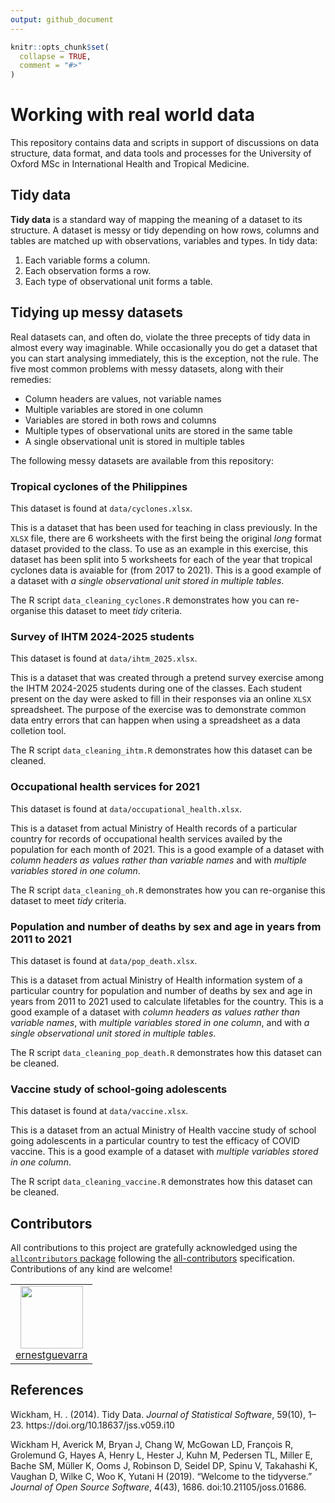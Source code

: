 ```yaml
---
output: github_document
---
```


<!-- README.md is generated from README.Rmd. Please edit that file -->

```r
knitr::opts_chunk$set(
  collapse = TRUE,
  comment = "#>"
)
```

# Working with real world data

<!-- badges: start -->
<!-- badges: end -->

This repository contains data and scripts in support of discussions on data structure, data format, and data tools and processes for the University of Oxford MSc in International Health and Tropical Medicine.

## Tidy data

**Tidy data** is a standard way of mapping the meaning of a dataset to its structure. A dataset is messy or tidy depending on how rows, columns and tables are matched up with observations, variables and types. In tidy data:

1. Each variable forms a column.
2. Each observation forms a row.
3. Each type of observational unit forms a table.

## Tidying up messy datasets

Real datasets can, and often do, violate the three precepts of tidy data in almost every way imaginable. While occasionally you do get a dataset that you can start analysing immediately, this is the exception, not the rule. The five most common problems with messy datasets, along with their remedies:

* Column headers are values, not variable names
* Multiple variables are stored in one column
* Variables are stored in both rows and columns
* Multiple types of observational units are stored in the same table
* A single observational unit is stored in multiple tables

The following messy datasets are available from this repository:

### Tropical cyclones of the Philippines

This dataset is found at `data/cyclones.xlsx`.

This is a dataset that has been used for teaching in class previously. In the `XLSX` file, there are 6 worksheets with the first being the original *long* format dataset provided to the class. To use as an example in this exercise, this dataset has been split into 5 worksheets for each of the year that tropical cyclones data is avaiable for (from 2017 to 2021). This is a good example of a dataset with *a single observational unit stored in multiple tables*.

The R script `data_cleaning_cyclones.R` demonstrates how you can re-organise this dataset to meet *tidy* criteria.

### Survey of IHTM 2024-2025 students

This dataset is found at `data/ihtm_2025.xlsx`.

This is a dataset that was created through a pretend survey exercise among the IHTM 2024-2025 students during one of the classes. Each student present on the day were asked to fill in their responses via an online `XLSX` spreadsheet. The purpose of the exercise was to demonstrate common data entry errors that can happen when using a spreadsheet as a data colletion tool.

The R script `data_cleaning_ihtm.R` demonstrates how this dataset can be cleaned.

### Occupational health services for 2021

This dataset is found at `data/occupational_health.xlsx`.

This is a dataset from actual Ministry of Health records of a particular country for records of occupational health services availed by the population for each month of 2021. This is a good example of a dataset with *column headers as values rather than variable names* and with *multiple variables stored in one column*.

The R script `data_cleaning_oh.R` demonstrates how you can re-organise this dataset to meet *tidy* criteria.

### Population and number of deaths by sex and age in years from 2011 to 2021

This dataset is found at `data/pop_death.xlsx`.

This is a dataset from actual Ministry of Health information system of a particular country for population and number of deaths by sex and age in years from 2011 to 2021 used to calculate lifetables for the country. This is a good example of a dataset with *column headers as values rather than variable names*, with *multiple variables stored in one column*, and with *a single observational unit stored in multiple tables*.

The R script `data_cleaning_pop_death.R` demonstrates how this dataset can be cleaned.

### Vaccine study of school-going adolescents

This dataset is found at `data/vaccine.xlsx`.

This is a dataset from an actual Ministry of Health vaccine study of school going adolescents in a particular country to test the efficacy of COVID vaccine. This is a good example of a dataset with *multiple variables stored in one column*.

The R script `data_cleaning_vaccine.R` demonstrates how this dataset can be cleaned.

## Contributors


<!-- ALL-CONTRIBUTORS-LIST:START - Do not remove or modify this section -->
<!-- prettier-ignore-start -->
<!-- markdownlint-disable -->

All contributions to this project are gratefully acknowledged using the [`allcontributors` package](https://github.com/ropensci/allcontributors) following the [all-contributors](https://allcontributors.org) specification. Contributions of any kind are welcome!

<table>

<tr>
<td align="center">
<a href="https://github.com/ernestguevarra">
<img src="https://avatars.githubusercontent.com/u/5742010?v=4" width="100px;" alt=""/>
</a><br>
<a href="https://github.com/OxfordIHTM/messy-data/commits?author=ernestguevarra">ernestguevarra</a>
</td>
</tr>

</table>

<!-- markdownlint-enable -->
<!-- prettier-ignore-end -->
<!-- ALL-CONTRIBUTORS-LIST:END -->


## References

Wickham, H. . (2014). Tidy Data. *Journal of Statistical Software*, 59(10), 1–23. https://doi.org/10.18637/jss.v059.i10

Wickham H, Averick M, Bryan J, Chang W, McGowan LD, François R, Grolemund G, Hayes A, Henry L, Hester J, Kuhn M, Pedersen TL, Miller E, Bache SM, Müller K, Ooms J, Robinson D, Seidel DP, Spinu V, Takahashi K, Vaughan D, Wilke C, Woo K, Yutani H (2019). “Welcome to the tidyverse.” *Journal of Open Source Software*, 4(43), 1686. doi:10.21105/joss.01686.
